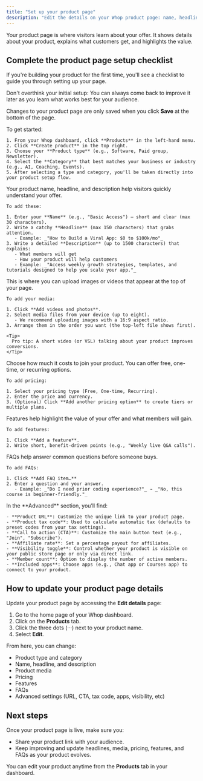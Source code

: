 ```yaml
---
title: "Set up your product page"
description: "Edit the details on your Whop product page: name, headline, description, media, pricing, features, FAQs, and more"
---
```


Your product page is where visitors learn about your offer. It shows details about your product, explains what customers get, and highlights the value.  

##  Complete the product page setup checklist

If you're building your product for the first time, you'll see a checklist to guide you through setting up your page.

<Tip>
  Don't overthink your initial setup: You can always come back to improve it later as you learn what works best for your audience.  
  
Changes to your product page are only saved when you click **Save** at the bottom of the page.
</Tip>

<Steps>
  <Step title="Create your product" titleSize="h3">
    To get started:

    1. From your Whop dashboard, click **Products** in the left-hand menu.  
    2. Click **Create product** in the top right.  
    3. Choose your **Product type** (e.g., Software, Paid group, Newsletter).  
    4. Select the **Category** that best matches your business or industry (e.g., AI, Coaching, Events).  
    5. After selecting a type and category, you'll be taken directly into your product setup flow.  
  </Step>

  <Step title="Add product details" titleSize="h3">
   Your product name, headline, and description help visitors quickly understand your offer.

    To add these:

    1. Enter your **Name** (e.g., "Basic Access") — short and clear (max 30 characters).  
    2. Write a catchy **Headline** (max 150 characters) that grabs attention.  
       - Example: _"How to Build a Viral App: $0 to $100k/mo"_  
    3. Write a detailed **Description** (up to 1500 characters) that explains:  
       - What members will get  
       - How your product will help customers  
       - Example: _"Access weekly growth strategies, templates, and tutorials designed to help you scale your app."_  
</Step>
    <Step title="Add product media" titleSize="h3">
    This is where you can upload images or videos that appear at the top of your page.

    To add your media:

    1. Click **Add videos and photos**.  
    2. Select media files from your device (up to eight).  
       - We recommend uploading images with a 16:9 aspect ratio.  
    3. Arrange them in the order you want (the top-left file shows first).  

    <Tip>
      Pro tip: A short video (or VSL) talking about your product improves conversions.
    </Tip>
</Step>
  <Step title="Set pricing" titleSize="h3">
    Choose how much it costs to join your product. You can offer free, one-time, or recurring options.  

    To add pricing:

    1. Select your pricing type (Free, One-time, Recurring).  
    2. Enter the price and currency.  
    3. (Optional) Click **Add another pricing option** to create tiers or multiple plans.  
  </Step>
  <Step title="Add features" titleSize="h3">
    Features help highlight the value of your offer and what members will gain.

    To add features:

    1. Click **Add a feature**.  
    2. Write short, benefit-driven points (e.g., "Weekly live Q&A calls").  
</Step>
<Step title="Add FAQs" titleSize="h3">
    FAQs help answer common questions before someone buys.  

    To add FAQs:

    1. Click **Add FAQ item…**  
    2. Enter a question and your answer.  
       - Example: _"Do I need prior coding experience?"_ → _"No, this course is beginner-friendly."_  
</Step>
 <Step title="Advanced settings" titleSize="h3">
    In the **Advanced** section, you’ll find:

    - **Product URL**: Customize the unique link to your product page.  
    - **Product tax code**: Used to calculate automatic tax (defaults to preset codes from your tax settings).  
    - **Call to action (CTA)**: Customize the main button text (e.g., "Join", "Subscribe").  
    - **Affiliate rate**: Set a percentage payout for affiliates.  
    - **Visibility toggle**: Control whether your product is visible on your public store page or only via direct link.  
    - **Member count**: Option to display the number of active members.  
    - **Included apps**: Choose apps (e.g., Chat app or Courses app) to connect to your product.  
 </Step>
</Steps>


## How to update your product page details

Update your product page by accessing the **Edit details** page:  

1. Go to the home page of your Whop dashboard.  
2. Click on the **Products** tab.  
3. Click the three dots (···) next to your product name.  
4. Select **Edit**.  

From here, you can change:  

- Product type and category  
- Name, headline, and description  
- Product media  
- Pricing  
- Features  
- FAQs  
- Advanced settings (URL, CTA, tax code, apps, visibility, etc)  

## Next steps

Once your product page is live, make sure you:  

  - Share your product link with your audience.  
  - Keep improving and update headlines, media, pricing, features, and FAQs as your product evolves.  

You can edit your product anytime from the **Products** tab in your dashboard.  
